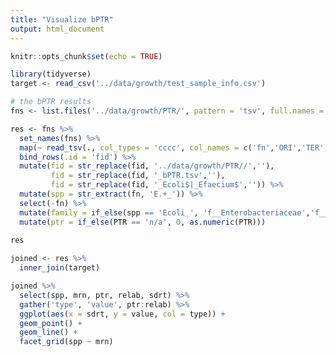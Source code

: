 ```yaml
---
title: "Visualize bPTR"
output: html_document
---
```


```r
knitr::opts_chunk$set(echo = TRUE)
```

```r
library(tidyverse)
target <- read_csv('../data/growth/test_sample_info.csv')
```
```r
# the bPTR results
fns <- list.files('../data/growth/PTR/', pattern = 'tsv', full.names = T)

res <- fns %>% 
  set_names(fns) %>% 
  map(~ read_tsv(., col_types = 'cccc', col_names = c('fn','ORI','TER','PTR'), skip = 1)) %>% 
  bind_rows(.id = 'fid') %>% 
  mutate(fid = str_replace(fid, '../data/growth/PTR//',''),
         fid = str_replace(fid, '_bPTR.tsv',''),
         fid = str_replace(fid, '_Ecoli$|_Efaecium$','')) %>% 
  mutate(spp = str_extract(fn, 'E.+_')) %>% 
  select(-fn) %>% 
  mutate(family = if_else(spp == 'Ecoli_', 'f__Enterobacteriaceae','f__Enterococcaceae')) %>% 
  mutate(ptr = if_else(PTR == 'n/a', 0, as.numeric(PTR)))
 
res  
```

```r
joined <- res %>% 
  inner_join(target)

joined %>% 
  select(spp, mrn, ptr, relab, sdrt) %>% 
  gather('type', 'value', ptr:relab) %>% 
  ggplot(aes(x = sdrt, y = value, col = type)) +
  geom_point() +
  geom_line() +
  facet_grid(spp ~ mrn)
```

